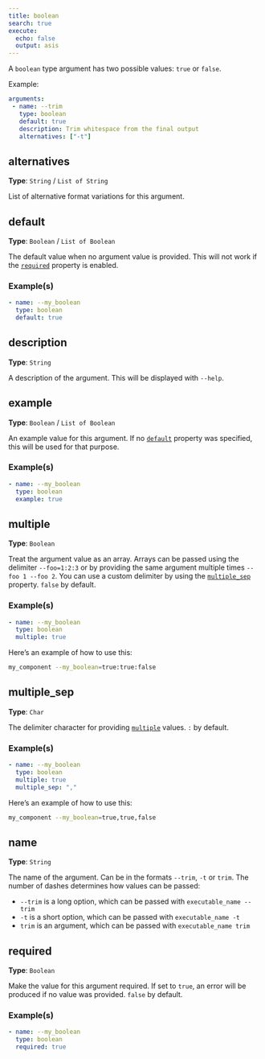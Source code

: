 ```yaml
---
title: boolean
search: true
execute:
  echo: false
  output: asis
---
```



A `boolean` type argument has two possible values: `true` or `false`.
  
Example:  
  
 ```yaml  
arguments:
  - name: --trim
    type: boolean
    default: true
    description: Trim whitespace from the final output
    alternatives: ["-t"]
```  
  


## alternatives

**Type**: `String` / `List of String`

List of alternative format variations for this argument.

## default

**Type**: `Boolean` / `List of Boolean`

The default value when no argument value is provided. This will not work if the [`required`](#required) property is enabled.

### Example(s)

```yaml
- name: --my_boolean
  type: boolean
  default: true

```

## description

**Type**: `String`

A description of the argument. This will be displayed with `--help`.

## example

**Type**: `Boolean` / `List of Boolean`

An example value for this argument. If no [`default`](#default) property was specified, this will be used for that purpose.

### Example(s)

```yaml
- name: --my_boolean
  type: boolean
  example: true

```

## multiple

**Type**: `Boolean`

Treat the argument value as an array. Arrays can be passed using the delimiter `--foo=1:2:3` or by providing the same argument multiple times `--foo 1 --foo 2`. You can use a custom delimiter by using the [`multiple_sep`](#multiple_sep) property. `false` by default.

### Example(s)

```yaml
- name: --my_boolean
  type: boolean
  multiple: true

```

Here's an example of how to use this:

```bash
my_component --my_boolean=true:true:false
```

## multiple_sep

**Type**: `Char`

The delimiter character for providing [`multiple`](#multiple) values. `:` by default.

### Example(s)

```yaml
- name: --my_boolean
  type: boolean
  multiple: true
  multiple_sep: ","

```

Here's an example of how to use this:

```bash
my_component --my_boolean=true,true,false
```

## name

**Type**: `String`


The name of the argument. Can be in the formats `--trim`, `-t` or `trim`. The number of dashes determines how values can be passed:  

  - `--trim` is a long option, which can be passed with `executable_name --trim`
  - `-t` is a short option, which can be passed with `executable_name -t`
  - `trim` is an argument, which can be passed with `executable_name trim`  


## required

**Type**: `Boolean`

Make the value for this argument required. If set to `true`, an error will be produced if no value was provided. `false` by default.

### Example(s)

```yaml
- name: --my_boolean
  type: boolean
  required: true

```



